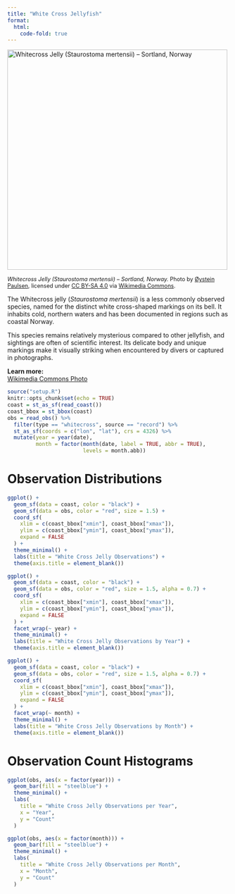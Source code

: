 ```yaml
---
title: "White Cross Jellyfish"
format:
  html:
    code-fold: true
---
```

<img src="https://upload.wikimedia.org/wikipedia/commons/thumb/6/65/Whitecross_Jelly_%28Staurostoma_mertensii%29_-_Sortland%2C_Norway_2023-07-15.jpg/640px-Whitecross_Jelly_%28Staurostoma_mertensii%29_-_Sortland%2C_Norway_2023-07-15.jpg" 
     alt="Whitecross Jelly (Staurostoma mertensii) – Sortland, Norway" 
     width="500">

<p style="font-size: 0.9em;">
  <em>Whitecross Jelly (<i>Staurostoma mertensii</i>) – Sortland, Norway.</em> Photo by 
  <a href="https://commons.wikimedia.org/wiki/User:Øystein_Paulsen">Øystein Paulsen</a>, 
  licensed under 
  <a href="https://creativecommons.org/licenses/by-sa/4.0">CC BY-SA 4.0</a> 
  via <a href="https://commons.wikimedia.org/wiki/File:Whitecross_Jelly_(Staurostoma_mertensii)_-_Sortland,_Norway_2023-07-15.jpg">Wikimedia Commons</a>.
</p>

<section>
  <p>
    The Whitecross jelly (*Staurostoma mertensii*) is a less commonly observed species, named for the distinct white cross-shaped markings on its bell. It inhabits cold, northern waters and has been documented in regions such as coastal Norway.
  </p>
  <p>
    This species remains relatively mysterious compared to other jellyfish, and sightings are often of scientific interest. Its delicate body and unique markings make it visually striking when encountered by divers or captured in photographs.
  </p>
  <p>
    <strong>Learn more:</strong><br>
    <a href="https://commons.wikimedia.org/wiki/File:Whitecross_Jelly_(Staurostoma_mertensii)_-_Sortland,_Norway_2023-07-15.jpg" target="_blank">Wikimedia Commons Photo</a>
  </p>
</section>


```r
source("setup.R")
knitr::opts_chunk$set(echo = TRUE)
coast = st_as_sf(read_coast())
coast_bbox = st_bbox(coast)
obs = read_obs() %>% 
  filter(type == "whitecross", source == "record") %>% 
  st_as_sf(coords = c("lon", "lat"), crs = 4326) %>% 
  mutate(year = year(date),
         month = factor(month(date, label = TRUE, abbr = TRUE), 
                        levels = month.abb))
```

# Observation Distributions
```r
ggplot() +
  geom_sf(data = coast, color = "black") +
  geom_sf(data = obs, color = "red", size = 1.5) +
  coord_sf(
    xlim = c(coast_bbox["xmin"], coast_bbox["xmax"]),
    ylim = c(coast_bbox["ymin"], coast_bbox["ymax"]),
    expand = FALSE
  ) +
  theme_minimal() +
  labs(title = "White Cross Jelly Observations") +
  theme(axis.title = element_blank())

ggplot() +
  geom_sf(data = coast, color = "black") +
  geom_sf(data = obs, color = "red", size = 1.5, alpha = 0.7) +
  coord_sf(
    xlim = c(coast_bbox["xmin"], coast_bbox["xmax"]),
    ylim = c(coast_bbox["ymin"], coast_bbox["ymax"]),
    expand = FALSE
  ) +
  facet_wrap(~ year) +
  theme_minimal() +
  labs(title = "White Cross Jelly Observations by Year") +
  theme(axis.title = element_blank())

ggplot() +
  geom_sf(data = coast, color = "black") +
  geom_sf(data = obs, color = "red", size = 1.5, alpha = 0.7) +
  coord_sf(
    xlim = c(coast_bbox["xmin"], coast_bbox["xmax"]),
    ylim = c(coast_bbox["ymin"], coast_bbox["ymax"]),
    expand = FALSE
  ) +
  facet_wrap(~ month) +
  theme_minimal() +
  labs(title = "White Cross Jelly Observations by Month") +
  theme(axis.title = element_blank())
```

# Observation Count Histograms
```r
ggplot(obs, aes(x = factor(year))) +
  geom_bar(fill = "steelblue") +
  theme_minimal() +
  labs(
    title = "White Cross Jelly Observations per Year",
    x = "Year",
    y = "Count"
  )

ggplot(obs, aes(x = factor(month))) +
  geom_bar(fill = "steelblue") +
  theme_minimal() +
  labs(
    title = "White Cross Jelly Observations per Month",
    x = "Month",
    y = "Count"
  )
```